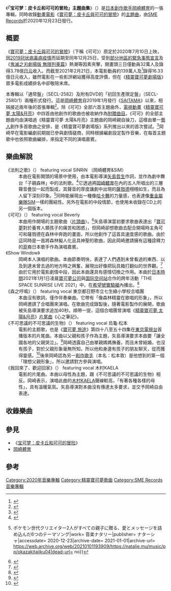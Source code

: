 {{TA
|G1=神奇寶貝
|G2=Medicine
}}
{{Infobox Album 
| Name = 「宝可梦：皮卡丘和可可的冒险」主題曲集
| Original_name = {{lang|ja| 「劇場版ポケットモンスター ココ」テーマソング集}}
| Type = [[錄音室專輯|錄音室專輯]]
| Artist = [[岡崎體育|岡崎體育]]
| Released = 2020年12月23日
| Recorded = 
| Genre = [[J-POP|J-POP]]
| Length = 39分17秒
| Label = [[SME_Records|SME Records]]
| Producer = 
| Reviews = 
| Chart position = 
| Certification = 
| Last album = [[SAITAMA|SAITAMA]]<br />（2019年）
| This album = '''「宝可梦：皮卡丘和可可的冒险」主題曲集'''<br />（2020年）
| Next album = -
| Misc = 
| EAN = 
| Tracklist = 
}}

《'''「宝可梦：皮卡丘和可可的冒险」主題曲集'''》（{{lang-ja|「劇場版ポケットモンスター ココ」テーマソング集}}）是[[日本|日本]][[創作歌手|創作歌手]][[岡崎體育|岡崎體育]]的一張專輯，同時收錄[[動畫電影|動畫電影]]《[[寶可夢：皮卡丘與可可的冒險|寶可夢：皮卡丘與可可的冒險]]》的[[主題曲|主題曲]]，由[[SME_Records|SME Records]]於2020年12月23日發行。 

== 概要 ==
《[[寶可夢：皮卡丘與可可的冒險|寶可夢：皮卡丘與可可的冒險]]》（下稱《可可》）原定於2020年7月10日上映，因[[2019冠状病毒病疫情|2019冠状病毒病疫情]]而延期至同年12月25日，受到[[2019冠狀病毒病日本行政應對#緊急事態宣言|部分地區的緊急事態宣言]]及《[[鬼滅之刃劇場版_無限列車篇|鬼滅之刃劇場版 無限列車篇]]》熱潮等因素夾擊，開畫頭三日僅動員32萬人及錄得3.78億[[日元|日元]]收入。而截至2021年2月21日，本電影動員約139萬人及<ref>{{cite web |title=映画ポケモン『ココ』の興行収入が低すぎて悔しい方々の集い |url=https://trance-cell.com/coco-ks/ |website=Trance Cell |accessdate=2021-03-14 |archive-date=2021-05-13 |archive-url=https://web.archive.org/web/20210513144321/https://trance-cell.com/coco-ks/ |dead-url=no }}</ref>錄得16.33億日元收入，雖然電影在一些影評網站獲得高度評價，但在《[[精靈寶可夢劇場版|精靈寶可夢劇場版]]》眾多電影成績排名中卻敬陪末席。

本專輯以「通常盤」（SECL-2582）及附有DVD的「初回生產限定盤」（SECL-2580/1）兩種形式發行。這是[[岡崎體育|岡崎體育]]自2019年1月發行《[[SAITAMA|SAITAMA]]》以來，相隔接近兩年後的首張專輯<ref name="barks20201110">{{Cite web|date= 2020-11-10|url= https://www.barks.jp/news/?id=1000192033|title= 岡崎体育の『劇場版ポケモン』テーマソング集に、木村カエラやSiM参加|work= BARKS|publisher= ジャパンミュージックネットワーク|accessdate= 2020-12-23|archive-date= 2020-11-26|archive-url= https://web.archive.org/web/20201126132455/https://www.barks.jp/news/?id=1000192033|dead-url= no}}</ref>。除《可可》全部六首主題曲外，[[電視動畫|電視動畫]]《[[精靈寶可夢_太陽&月亮|精靈寶可夢 太陽&月亮]]》中四首由他創作的歌曲也被收納作為[[音樂專輯#彩蛋音軌|附贈曲目]]{{R|barks20201110}}。《可可》的全部主題曲均由演唱過《精靈寶可夢 太陽&月亮》主題曲的岡崎親自操刀，這樣由單一[[藝人|藝人]]創作多首歌曲之安排，是《精靈寶可夢劇場版》系列推出以來的首次嘗試。<ref name="natalie20200805">{{Cite web|date= 2020-08-05|url= https://natalie.mu/music/news/390773|title= 岡崎体育がポケモン映画の劇中曲書き下ろし、メインテーマでトータス松本をフィーチャー|work= 音楽ナタリー|publisher= ナターシャ|accessdate= 2020-12-23|archive-date= 2021-02-13|archive-url= https://web.archive.org/web/20210213131021/https://natalie.mu/music/news/390773|dead-url= no}}</ref>岡崎早在電影編劇前期就已參與劇情磋商，同時根據編劇設定製作音樂，在每首主題歌中也依照歌曲編排，來指定不同的演唱嘉賓。{{R|natalie20200805}}

== 樂曲解說 ==
; 《法則之歌》（{{lang-ja|掟の歌}}） featuring vocal SiNRiN （岡崎體育&SiM）
: 本曲在電影開頭的場景中使用，由本電影導演[[矢島哲生|矢島哲生]]作詞，並作為劇中舞台「子親森林」中的法則歌。<ref>{{Cite web|date= 2020-09-27|url= https://spice.eplus.jp/articles/276211|title= 岡崎体育、『劇場版ポケットモンスター ココ』の自身プロデュース曲第2弾「掟の歌」振り付け動画を解禁　歌唱は謎のアーティスト|work= 音楽ナタリー|publisher= ナターシャ|accessdate= 2020-12-23|archive-date= 2020-11-28|archive-url= https://web.archive.org/web/20201128120000/http://spice.eplus.jp/articles/276211|dead-url= no}}</ref>它透過將[[岡崎體育|岡崎體育]]在內的五人所唱出的三層聲音疊加一起而製成，其聲音的厚度讓劇中出現的[[第八世代寶可夢列表|薩戮德]]栩栩如生，而且為人留下深刻印象。<ref name="natalie20201223">{{Cite web|date= 1220-12-23|url= https://natalie.mu/music/pp/okazakitaiiku04|title= 「『劇場版ポケットモンスター ココ』テーマソング集」特集 岡崎体育×矢嶋哲生対談 {{!}} ポケモン世代クリエイター2人がすべての親子に贈る、愛とメッセージを詰め込んだ6つのテーマソング|work= 音楽ナタリー|publisher= ナターシャ|accessdate= 2020-12-23|archive-date= 2021-01-01|archive-url= https://web.archive.org/web/20210101193909/https://natalie.mu/music/pp/okazakitaiiku04|dead-url= no}}</ref>同時能展現出一種像[[哈卡舞|哈卡舞]]的力量感，也表達像[[重金屬音樂|重金屬樂隊]][[SiM|SiM]]一樣的團結性。{{R|natalie20201223}}另外在電影的中段情節，也使用未收錄在CD上的另一個版本。{{R|natalie20201223}}
; 《可可》（{{lang-ja|ココ}}） featuring vocal Beverly
: 本曲用作開場的主題歌曲（[[主題曲#片頭曲|片頭曲]]）。<ref>{{Cite web|date= 2020-11-16|url= https://eiga.com/news/20201116/14/|title= 「劇場版ポケットモンスター ココ」初披露となるBeverlyのOP主題歌を使用した最新予告公開|work= 映画.com|publisher= エイガ・ドット・コム|accessdate= 2020-12-23|archive-date= 2020-11-16|archive-url= https://web.archive.org/web/20201116103614/https://eiga.com/news/20201116/14/|dead-url= no}}</ref>矢島導演當初要求歌曲表達出「[[宝可梦列表|寶可夢]]對於養育人類孩子的痛苦和困惑」，但岡崎卻想歌曲去配合開場時主角可可和薩戮德在森林中奔跑的畫面，所以他創作了這首具速度感的歌曲。{{R|natalie20201223}}由於這同時是一首將森林擬人化且具神聖的歌曲，因此岡崎邀請擁有這種詮釋力的[[菲律賓|菲]]裔日本歌手{{tsl|ja|Beverly}}作為演唱嘉賓​​。{{R|natalie20201223}}
; 《Show Window》
: 岡崎本人演唱的歌曲。本曲節奏明快，表達了人們遇到未曾看過的東西、以及到達未曾去過的地方時之興奮，展現出好像把玩具箱打翻似的世界觀。<ref>{{Cite web|date= 2020-10-11|url= https://www.oricon.co.jp/news/2174102/full/|title= 映画『ポケモン』最新映像公開 岡崎体育が担当した楽曲「Show Window」お披露目|work= ORICON NEWS|publisher= オリコン|accessdate= 2020-12-23|archive-date= 2020-11-18|archive-url= https://web.archive.org/web/20201118104614/https://www.oricon.co.jp/news/2174102/full/|dead-url= no}}</ref>由於它用於電影劇情中段，因此本曲還具有感情切換之作用。{{R|natalie20201223}}本曲於[[日本時間|日本時間]]2021年1月1日凌晨[[寶可夢公司|寶可夢公司]]與[[国际空间站|国际空间站]]合作的跨年活動「THE SPACE SUNRISE LIVE 2021」中，在[[希望號實驗艙|希望號實驗艙]]內播出。<ref>{{cite web |title=新年一発目は宇宙からお届け！ |url=https://okazakitaiiku.com/contents/391893 |website=岡崎体育 オフィシャルウェブサイト |accessdate=2021-03-14 |archive-date=2021-01-16 |archive-url=https://web.archive.org/web/20210116141915/https://okazakitaiiku.com/contents/391893 |dead-url=no }}</ref>
; 《森之哼鳴》（{{lang-ja|森のハミング}}） featuring vocal 東京都日野市立七生綠小學校合唱團
: 本曲沒有歌詞，僅作伴奏樂曲。{{R|natalie20201223}}它帶有「像森林精靈在歌唱的形象」，所以岡崎邀請了合唱團來演唱。在歌曲完成錄製後，隨著電影製作的展開，歌曲被矢島導演要求追加40秒。{{R|natalie20201223}}順帶一提，這個合唱團曾演唱《[[精靈寶可夢_太陽&月亮|精靈寶可夢 太陽&月亮]]》[[主題曲#片尾曲|片尾曲]]《心之筆記》。{{R|natalie20201223}}
; 《不可思議的不可思議的生物》（{{lang-ja|ふしぎなふしぎな生きもの}}） featuring vocal 烏龜·松本
: 電影的主题歌，也是《[[寶可夢_旅途|寶可夢 旅途]]》第四十八至五十四集在[[東京電視台|東京電視台]]首播版本的片尾曲。本曲以父親和孩子作為主題，矢島導演要求本曲要「讓全國各地的父親哭泣」。<ref>{{Cite web|date= 2020-11-02|url= https://ananweb.jp/news/315669/|title= 岡崎体育、ポケモン映画のテーマ曲制作 トータス松本の心意気に感激?|work= anan NEWS|publisher= マガジンハウス|accessdate= 2020-12-23|archive-date= 2021-01-17|archive-url= https://web.archive.org/web/20210117162709/https://ananweb.jp/news/315669/|dead-url= no}}</ref>岡崎透露自己由單親媽媽撫養，而且未曾結婚，也沒有孩子，對於父親形象毫無所知，所以他和身邊有孩子的朋友聊天，從而獲得靈感。<ref>{{Cite web|date= 2020-12-08|url= https://natalie.mu/music/news/407986|title= リーゼントの岡崎体育、「ポケモン」テーマ曲提供で代官山に豪邸ゲットだぜ！|work= 音楽ナタリー|publisher= ナターシャ|accessdate= 2020-12-23|archive-date= 2021-02-06|archive-url= https://web.archive.org/web/20210206091822/https://natalie.mu/music/news/407986|dead-url= no}}</ref>後來岡崎認為另一[[創作歌手|創作歌手]]{{tsl|ja|トータス松本|烏龜·松本}}（本名：松本敦）是他想到的第一個「理想父親形象」，所以邀請對方參與演唱。{{R|natalie20200805}}
; 《我回來了、歡迎回家》（{{lang-ja|ただいまとおかえり}}） featuring vocal 木村KAELA
: 電影的片尾曲。本曲以母性為主題，跟《不可思議的不可思議的生物》相反。岡崎表示，演唱此曲的[[木村KAELA|木村KAELA]]聲線較高，「有著各種各樣的母性」，具有溫暖氣氛。{{R|natalie20201223}}矢島導演對本曲沒有傳達太多要求，並交予岡崎自由表達。{{R|natalie20201223}}

== 收錄樂曲 ==
{{tracklist
| headline		= CD<ref name="tower">{{Cite web|url= https://tower.jp/item/5048764/|title= 岡崎体育/「劇場版ポケットモンスター ココ」テーマソング集 ［CD+DVD］＜初回生産限定盤＞|publisher= TOWER RECORDS|accessdate= 2020-12-23|archive-date= 2020-12-22|archive-url= https://web.archive.org/web/20201222145152/https://tower.jp/item/5048764|dead-url= no}}</ref>
| total_length		=

| all_music		= [[岡崎體育|岡崎體育]]

| #1			=
| title1		= 法則之歌 featuring vocal SiNRiN（岡崎體育&[[SiM|SiM]]）
| note1                 = {{lang|ja|掟の歌 featuring vocal SiNRiN（岡崎体育&SiM）}}
| lyrics1		= [[矢島哲生|矢島哲生]]
| arranger1		= 岡崎體育
| length1		= 1:03

| #2			=
| title2		= 可可 featuring vocal {{tsl|ja|Beverly}}
| note2                 = {{lang|ja|ココ featuring vocal Beverly}}
| lyrics2		= 岡崎體育
| arranger2		= [[澤野弘之|澤野弘之]]
| length2		= 4:54

| #3			=
| title3		= Show Window
| lyrics3		= 岡崎體育
| arranger3		= 岡崎體育、{{tsl|ja|シライシ紗トリ|白石紗澄李}}
| length3		= 3:42

| #4			=
| title4		= 森之哼鳴 featuring vocal 東京都日野市立七生綠小學校合唱團
| note4                 = {{lang|ja|森のハミング featuring vocal 東京都日野市立七生緑小学校合唱団}}
| arranger4		= [[本間昭光|本間昭光]]、會原實希
| length4		= 2:50

| #5			=
| title5		= 不可思議的不可思議的生物 featuring vocal {{tsl|ja|トータス松本|烏龜·松本}}
| note5                 = {{lang|ja|ふしぎなふしぎな生きもの featuring vocal トータス松本}}
| lyrics5		= 岡崎體育
| arranger5		= [[野村陽一郎|野村陽一郎]]
| length5		= 4:48

| #6			=
| title6		= 我回來了、歡迎回家 featuring vocal [[木村KAELA|木村KAELA]]
| note6                 = {{lang|ja|ただいまとおかえり featuring vocal 木村カエラ}}
| lyrics6		= 岡崎體育
| arranger6		= 野村陽一郎
| length6		= 4:39

| #7			=
| title7		= 姿勢
| note7			= {{lang|ja|ポーズ}}；附贈曲目
| lyrics7		= 岡崎體育
| arranger7		= 岡崎體育
| length7		= 3:53

| #8			=
| title8		= 小鬼頭·小丫頭
| note8			= {{lang|ja|ジャリボーイ・ジャリガール}}；附贈曲目
| lyrics8		= 岡崎體育
| arranger8		= 白石紗澄李
| length8		= 4:04

| #9			=
| title9		= 你的冒險
| note9			= {{lang|ja|キミの冒険}}；附贈曲目
| lyrics9		= 岡崎體育
| arranger9		= 野村陽一郎
| length9		= 4:14

| #10			=
| title10		= 心之筆記 featuring vocal 東京都日野市立七生綠小學校合唱團
| note10		= {{lang|ja|心のノート featuring vocal 東京都日野市立七生緑小学校合唱団}}；附贈曲目
| lyrics10		= 岡崎體育
| arranger10		= 本間昭光
| length10		= 5:10
}}

{{tracklist
| headline		= 初回生產限定盤附屬DVD{{R|tower}}

| #1			=
| title1		= 「宝可梦：皮卡丘和可可的冒险」預告篇（1、2、3）
| note1			= {{lang|ja|「劇場版ポケットモンスター ココ」予告編123}}
| #2			=
| title2		= 「不可思議的不可思議的生物」短片電影
| note2			= {{lang|ja|「ふしぎなふしぎな生きもの」ショートムービー}}
| #3			=
| title3		= 「姿勢」ver.1, ver.2／「小鬼頭·小丫頭」ver.1, ver.2／「你的冒險」／「心之筆記」 TV動畫無文字版影像
| note3			=  {{lang|ja|「ポーズ」ver.1, ver.2／「ジャリボーイ・ジャリガール」ver.1, ver.2／「キミの冒険」／「心のノート」 テレビアニメ ノンクレジット映像}}
| #4			=
| title4		= 「心之筆記」音樂影像
| note4			= {{lang|ja|「心のノート」ミュージックビデオ}}
| #5			=
| title5		= 「心之筆記」製作影像
| note5			= {{lang|ja|「心のノート」メイキング映像}}

}}

== 參見 ==
*《[[宝可梦：皮卡丘和可可的冒险|宝可梦：皮卡丘和可可的冒险]]》
*[[岡崎體育|岡崎體育]]

== 參考 ==
{{Reflist}}

{{精靈寶可夢系列}}
{{寶可夢動畫音樂}}
[[Category:2020年音樂專輯|Category:2020年音樂專輯]]
[[Category:精靈寶可夢歌曲|Category:精靈寶可夢歌曲]]
[[Category:SME_Records音樂專輯|Category:SME Records音樂專輯]]